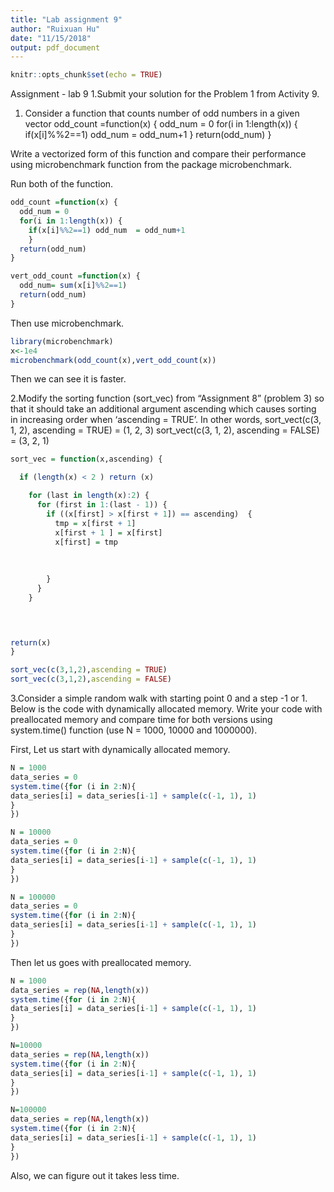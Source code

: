 ```yaml
---
title: "Lab assignment 9"
author: "Ruixuan Hu"
date: "11/15/2018"
output: pdf_document
---
```


```r
knitr::opts_chunk$set(echo = TRUE)
```


Assignment - lab 9
1.Submit your solution for the Problem 1 from Activity 9.

1. Consider a function that counts number of odd numbers in a given vector
odd_count =function(x) {
  odd_num = 0
  for(i in 1:length(x)) {
  if(x[i]%%2==1) odd_num  = odd_num+1
  }
  return(odd_num)
}

Write a vectorized form of this function and compare their performance using microbenchmark function from the package microbenchmark.

Run both of the function.

```r
odd_count =function(x) {
  odd_num = 0
  for(i in 1:length(x)) {
    if(x[i]%%2==1) odd_num  = odd_num+1
    }
  return(odd_num)
}

```


```r
vert_odd_count =function(x) {
  odd_num= sum(x[i]%%2==1)
  return(odd_num)
}

```

Then use microbenchmark.

```r
library(microbenchmark)
x<-1e4
microbenchmark(odd_count(x),vert_odd_count(x))
```
Then we can see it is faster.


2.Modify the sorting function (sort_vec) from “Assignment 8” (problem 3) so that it should take an additional argument ascending which causes sorting in increasing order when ‘ascending = TRUE’. In other words, 
sort_vect(c(3, 1, 2), ascending = TRUE) = (1, 2, 3) 
sort_vect(c(3, 1, 2), ascending = FALSE) = (3, 2, 1)


```r
sort_vec = function(x,ascending) {

  if (length(x) < 2 ) return (x)

    for (last in length(x):2) { 
      for (first in 1:(last - 1)) {
        if ((x[first] > x[first + 1]) == ascending)  { 
          tmp = x[first + 1]
          x[first + 1 ] = x[first] 
          x[first] = tmp
        
        
          
        } 
      }
    }



 
return(x) 
}

sort_vec(c(3,1,2),ascending = TRUE)
sort_vec(c(3,1,2),ascending = FALSE)
```

3.Consider a simple random walk with starting point 0 and a step -1 or 1. Below is the code with dynamically allocated memory. Write your code with preallocated memory and compare time for both versions using system.time() function (use N = 1000, 10000 and 1000000).


First, Let us start with dynamically allocated memory.
```r
N = 1000
data_series = 0 
system.time({for (i in 2:N){
data_series[i] = data_series[i-1] + sample(c(-1, 1), 1) 
}
})
```

```r
N = 10000
data_series = 0 
system.time({for (i in 2:N){
data_series[i] = data_series[i-1] + sample(c(-1, 1), 1) 
}
})
```
```r
N = 100000
data_series = 0 
system.time({for (i in 2:N){
data_series[i] = data_series[i-1] + sample(c(-1, 1), 1) 
}
})
```

Then let us goes with preallocated memory.
```r
N = 1000
data_series = rep(NA,length(x))
system.time({for (i in 2:N){
data_series[i] = data_series[i-1] + sample(c(-1, 1), 1) 
}
})
```

```r
N=10000
data_series = rep(NA,length(x))
system.time({for (i in 2:N){
data_series[i] = data_series[i-1] + sample(c(-1, 1), 1) 
}
})
```
```r
N=100000
data_series = rep(NA,length(x))
system.time({for (i in 2:N){
data_series[i] = data_series[i-1] + sample(c(-1, 1), 1) 
}
})
```

Also, we can figure out it takes less time.
